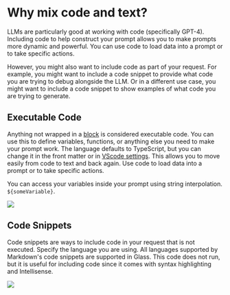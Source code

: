 


# Why mix code and text?

LLMs are particularly good at working with code (specifically GPT-4). Including code to help construct your prompt allows you to make prompts more dynamic and powerful. You can use code to load data into a prompt or to take specific actions.

However, you might also want to include code as part of your request. For example, you might want to include a code snippet to provide what code you are trying to debug alongside the LLM. Or in a different use case, you might want to include a code snippet to show examples of what code you are trying to generate.

## Executable Code

Anything not wrapped in a [block](/blocks) is considered executable code. You can use this to define variables, functions, or anything else you need to make your prompt work. The language defaults to TypeScript, but you can change it in the front matter or in [VScode settings](/vscode). This allows you to move easily from code to text and back again. Use code to load data into a prompt or to take specific actions.

You can access your variables inside your prompt using string interpolation. `${someVariable}`.

<Image src={executableCode} />

## Code Snippets

Code snippets are ways to include code in your request that is not executed. Specify the language you are using. All languages supported by Markdown's code snippets are supported in Glass. This code does not run, but it is useful for including code since it comes with syntax highlighting and Intellisense.

<Image src={codeSnippet} />
